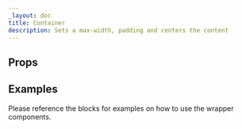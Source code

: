 ```yaml
---
_layout: doc
title: Container
description: Sets a max-width, padding and centers the content
---
```



## Props

<Props />

## Examples

Please reference the blocks for examples on how to use the wrapper components.

